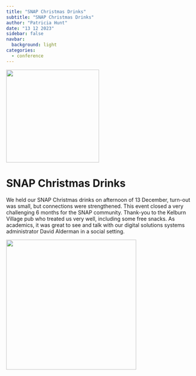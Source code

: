 ```yaml
---
title: "SNAP Christmas Drinks"
subtitle: "SNAP Christmas Drinks"
author: "Patricia Hunt"
date: "13 12 2023"
sidebar: false
navbar:
  background: light
categories: 
  - conference
---
```

<style>
.quarto-title-block .quarto-title-banner {
  background-image: url(images/small_logo.png);
  border-bottom: solid 10px #FFFFFF;
  margin-top: -40px;
  color: white;
}
</style>

![](kelburn_pub.png){height=250 fig-align="center"}

<h1>SNAP Christmas Drinks</h1>

We held our SNAP Christmas drinks on afternoon of 13 December, turn-out was small, but connections were strengthened.  This event closed a very challenging 6 months for the SNAP community.  Thank-you to the Kelburn Village pub who treated us very well, including some free snacks.  As academics, it was great to see and talk with our digital solutions systems administrator David Alderman in a social setting.
 
![](raapoi_admins.png){height=350 fig-align="center"}
